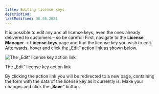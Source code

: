 ```yaml
---
title: Editing license keys
description:
lastModified: 30.06.2021
---
```


It is possible to edit any and all license keys, even the ones already delivered to customers – so be careful! First,
navigate to the **License Manager** → **License keys** page and find the license key you wish to edit. Afterwards,
hover and click the „Edit” action link as shown below.

![The „Edit“ license key action link](../../../../images/docs/license-keys/adding-license-keys/options-for-adding-license-keys.png)
<p className={"image-desc"}>The „Edit“ license key action link</p>

By clicking the action link you will be redirected to a new page, containing the form with the data of the license key
as it currently is. Make your changes and click the „**Save**“ button.

